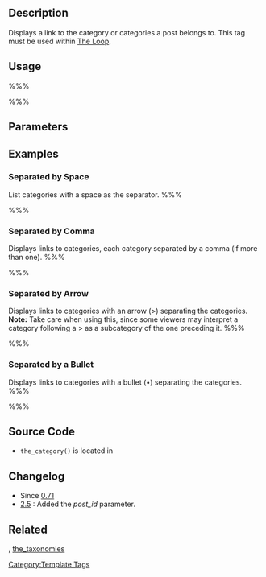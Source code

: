 {{Languages|
{{en|Template Tags/the_category}}
{{ru|Теги шаблонов/the_category}}
{{ja|テンプレートタグ/the_category}}
}}

== Description ==

Displays a link to the category or categories a post belongs to. This tag must be used within [[The Loop]].

== Usage ==

%%% <?php the_category( $separator, $parents, $post_id ); ?> %%%

== Parameters ==

{{Parameter|$separator|string|Text or character to display between each category link. By default, the links are placed in an HTML unordered list. An empty string will result in the default behavior.|optional|empty string}}

{{Parameter|$parents|string|How to display links that reside in child (sub) categories. Options are:<br> <big>&#x3000;&#9642;</big> <tt>'multiple'</tt> - Display separate links to parent and child categories, exhibiting "parent/child" relationship.<br> <big>&#x3000;&#9642;</big> <tt>'single'</tt> - Display link to child category only, with link text exhibiting "parent/child" relationship.|optional|empty string<br>'''Note''': Default is a link to the child category, with no relationship exhibited.}}
<!-- Other possible representations

{{Parameter|$parents|string|How to display links that reside in child (sub) categories. Options are:<ul>
<li> <tt>'multiple'</tt> - Display separate links to parent and child categories, exhibiting "parent/child" relationship.</li>
<li> <tt>'single'</tt> - Display link to child category only, with link text exhibiting "parent/child" relationship.</li>
</ul>
|optional|empty string<br>'''Note''': Default is a link to the child category, with no relationship exhibited.}}

{{Parameter|$parents|string|How to display links that reside in child (sub) categories. Options are:
:* <tt>'multiple'</tt> - Display separate links to parent and child categories, exhibiting "parent/child" relationship.
:* <tt>'single'</tt> - Display link to child category only, with link text exhibiting "parent/child" relationship.|optional|empty string<br>'''Note''': Default is a link to the child category, with no relationship exhibited.}}

-->
{{Parameter|$post_id|int|Post ID to retrieve categories. The default value <code>false</code> results in the category list of the current post.|optional|false}}

== Examples ==

=== Separated by Space ===

List categories with a space as the separator.
%%%<?php the_category( ' ' ); ?>%%%

=== Separated by Comma ===

Displays links to categories, each category separated by a comma (if more than one).
%%%<?php the_category( ', ' ); ?>%%%

=== Separated by Arrow ===

Displays links to categories with an arrow (&gt;) separating the categories.
'''Note:''' Take care when using this, since some viewers may interpret a category following a &gt; as a subcategory of the one preceding it.
%%%<?php the_category( '&gt; ' ); ?>%%%

===Separated by a Bullet===

Displays links to categories with a bullet (&bull;) separating the categories.
%%%<?php the_category( '&bull;' ); ?>%%%

== Source Code ==
* <tt>the_category()</tt> is located in {{Trac|wp-includes/category-template.php}}

== Changelog ==
* Since [[Version 0.71|0.71]]
* [[Version 2.5|2.5]] : Added the ''post_id'' parameter.

== Related ==

{{Category Tags}}, [[Function_Reference/the_taxonomies|the_taxonomies]]

{{Tag Footer}}

[[Category:Template Tags]]